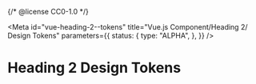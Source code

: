 {/* @license CC0-1.0 */}


<Meta
  id="vue-heading-2--tokens"
  title="Vue.js Component/Heading 2/ Design Tokens"
  parameters={{
    status: {
      type: "ALPHA",
    },
  }}
/>

# Heading 2 Design Tokens

<ComponentTokensSection tokens={tokens} definition={tokensDefinition} component="utrecht-heading-2" />
